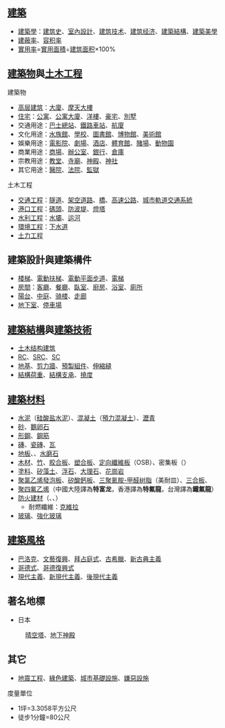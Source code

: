 ==[[建築|建築]]==
*[[建築學|建築學]]：[[建筑史|建筑史]]、[[室內設計|室內設計]]、[[建筑技术|建筑技术]]、[[建筑经济|建筑经济]]、[[建築結構系統|建築結構]]、[[建築美學|建築美學]]
*[[建蔽率|建蔽率]]、[[建筑容积率|容积率]]
*[[實用率|實用率]]=[[實用面積|實用面積]]÷[[建筑面积|建筑面积]]×100%

==[[建築物|建築物]]與[[土木工程|土木工程]]==
;建築物
*[[高层建筑|高层建筑]]：[[大廈|大廈]]、[[摩天大樓|摩天大樓]]
*[[住宅|住宅]]：[[公寓|公寓]]、[[公寓大廈|公寓大廈]]、[[洋樓|洋樓]]、[[豪宅|豪宅]]、[[別墅|別墅]]
*交通用途：[[巴士總站|巴士總站]]、[[鐵路車站|鐵路車站]]、[[航廈|航廈]]
*文化用途：[[水族館|水族館]]、[[學校|學校]]、[[圖書館|圖書館]]、[[博物館|博物館]]、[[美術館|美術館]]
*娛樂用途：[[電影院|電影院]]、[[劇場_(建築)|劇場]]、[[酒店|酒店]]、[[體育館|體育館]]、[[賭場|賭場]]、[[動物園|動物園]]
*商業用途：[[商場|商場]]、[[辦公室|辦公室]]、[[銀行|銀行]]、[[倉庫|倉庫]]
*宗教用途：[[教堂|教堂]]、[[寺廟|寺廟]]、[[神殿|神殿]]、[[神社|神社]]
*其它用途：[[醫院|醫院]]、[[法院|法院]]、[[監獄|監獄]]

;土木工程
*[[交通工程|交通工程]]：[[隧道|隧道]]、[[架空道路|架空道路]]、[[橋|橋]]、[[高速公路|高速公路]]、[[城市軌道交通系統|城市軌道交通系統]]
*[[港口工程|港口工程]]：[[碼頭|碼頭]]、[[防波堤|防波堤]]、[[燈塔|燈塔]]
*[[水利工程|水利工程]]：[[水壩|水壩]]、[[运河|运河]]
*[[環境工程|環境工程]]：[[下水道|下水道]]
*[[土力工程|土力工程]]

==建築設計與建築構件==
*[[楼梯|楼梯]]、[[電動扶梯|電動扶梯]]、[[電動平面步道|電動平面步道]]、[[升降机|電梯]]
*[[房間|房間]]：[[客廳|客廳]]、[[飯廳|餐廳]]、[[臥房|臥室]]、[[廚房|廚房]]、[[浴室|浴室]]、[[廁所|廁所]]
*[[露臺|陽台]]、[[中庭|中庭]]、[[骑楼|骑楼]]、[[廊|走廊]]
*[[地下室|地下室]]、[[停車場|停車場]]

==[[建築結構系統|建築結構]]與[[建築技術|建築技術]]==
*[[土木结构建筑|土木结构建筑]]
*[[鋼筋混凝土|RC]]、[[鋼骨鋼筋混凝土|SRC]]、[[鋼結構|SC]]
*[[桩基础|地基]]、[[剪力牆|剪力牆]]、[[預製組件|預製組件]]、[[伸縮縫|伸縮縫]]
*[[結構荷重|結構荷重]]、[[結構支承|結構支承]]、[[撓度|撓度]]

==[[建築材料|建築材料]]==
*[[水泥|水泥]]（[[硅酸盐水泥|硅酸盐水泥]]）、[[混凝土|混凝土]]（[[預力混凝土|預力混凝土]]）、[[瀝青|瀝青]]
*[[砂|砂]]、[[鵝卵石|鵝卵石]]
*[[形鋼|形鋼]]、[[鋼筋|鋼筋]]
*[[磚|磚]]、[[瓷磚|瓷磚]]、[[瓦|瓦]]
*[[地板|地板]]、{{link-en|木質地板|Wood flooring}}、[[水磨石|水磨石]]
*[[木材|木材]]、[[竹|竹]]、[[胶合板|胶合板]]、[[塑合板|塑合板]]、[[定向纖維板|定向纖維板]]（OSB）、密集板（{{link-en|MDF|Medium-density fibreboard}}）
*[[塗料|塗料]]、[[矽藻土|矽藻土]]、[[浮石|浮石]]、[[大理石|大理石]]、[[花崗岩|花崗岩]]
*[[聚氯乙烯發泡板|聚氯乙烯發泡板]]、[[矽酸鈣板|矽酸鈣板]]、[[三聚氰胺-甲醛树脂|三聚氰胺-甲醛树脂]]（美耐皿）、[[三合板|三合板]]、{{link-en|膠合層積材|Glued laminated timber}}
*[[聚四氟乙烯|聚四氟乙烯]]（中國大陸譯為'''特富龙'''，香港譯為'''特氟龍'''，台灣譯為'''鐵氟龍'''）
*[[防火建材|防火建材]]（{{tsl|ja|不燃材料|}}、{{tsl|ja|準不燃材料|}}、{{tsl|ja|難燃材料|}}）
**耐燃纖維：[[克維拉|克維拉]]
*[[玻璃|玻璃]]、[[強化玻璃|強化玻璃]]

==[[建築風格|建築風格]]==
*[[巴洛克建筑|巴洛克]]、[[文藝復興建築|文藝復興]]、[[拜占庭式建築|拜占庭式]]、[[古希臘建築|古希臘]]、[[新古典主義建築|新古典主義]]
*[[哥德式建築|哥德式]]、[[哥德復興式建築|哥德復興式]]
*[[現代主義建築|現代主義]]、[[新現代主義建築|新現代主義]]、[[後現代主義建築|後現代主義]]

==著名地標==
*日本
:[[東京晴空塔|晴空塔]]、[[首都圈外郭放水路|地下神殿]]

==其它==
*[[地震工程|地震工程]]、[[綠色建築|綠色建築]]、[[基礎設施|城市基礎設施]]、[[嫌惡設施|嫌惡設施]]

;度量單位
*1坪=3.3058平方公尺
*徒步1分鐘=80公尺